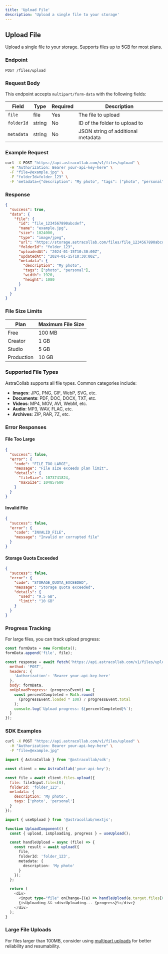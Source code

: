 ```yaml
---
title: 'Upload File'
description: 'Upload a single file to your storage'
---
```


## Upload File

Upload a single file to your storage. Supports files up to 5GB for most plans.

### Endpoint

```
POST /files/upload
```

### Request Body

This endpoint accepts `multipart/form-data` with the following fields:

| Field | Type | Required | Description |
|-------|------|----------|-------------|
| `file` | file | Yes | The file to upload |
| `folderId` | string | No | ID of the folder to upload to |
| `metadata` | string | No | JSON string of additional metadata |

### Example Request

```bash
curl -X POST "https://api.astracollab.com/v1/files/upload" \
  -H "Authorization: Bearer your-api-key-here" \
  -F "file=@example.jpg" \
  -F "folderId=folder_123" \
  -F 'metadata={"description": "My photo", "tags": ["photo", "personal"]}'
```

### Response

```json
{
  "success": true,
  "data": {
    "file": {
      "id": "file_1234567890abcdef",
      "name": "example.jpg",
      "size": 1024000,
      "type": "image/jpeg",
      "url": "https://storage.astracollab.com/files/file_1234567890abcdef",
      "folderId": "folder_123",
      "uploadedAt": "2024-01-15T10:30:00Z",
      "updatedAt": "2024-01-15T10:30:00Z",
      "metadata": {
        "description": "My photo",
        "tags": ["photo", "personal"],
        "width": 1920,
        "height": 1080
      }
    }
  }
}
```

### File Size Limits

| Plan | Maximum File Size |
|------|-------------------|
| Free | 100 MB |
| Creator | 1 GB |
| Studio | 5 GB |
| Production | 10 GB |

### Supported File Types

AstraCollab supports all file types. Common categories include:

- **Images**: JPG, PNG, GIF, WebP, SVG, etc.
- **Documents**: PDF, DOC, DOCX, TXT, etc.
- **Videos**: MP4, MOV, AVI, WebM, etc.
- **Audio**: MP3, WAV, FLAC, etc.
- **Archives**: ZIP, RAR, 7Z, etc.

### Error Responses

#### File Too Large

```json
{
  "success": false,
  "error": {
    "code": "FILE_TOO_LARGE",
    "message": "File size exceeds plan limit",
    "details": {
      "fileSize": 1073741824,
      "maxSize": 104857600
    }
  }
}
```

#### Invalid File

```json
{
  "success": false,
  "error": {
    "code": "INVALID_FILE",
    "message": "Invalid or corrupted file"
  }
}
```

#### Storage Quota Exceeded

```json
{
  "success": false,
  "error": {
    "code": "STORAGE_QUOTA_EXCEEDED",
    "message": "Storage quota exceeded",
    "details": {
      "used": "9.5 GB",
      "limit": "10 GB"
    }
  }
}
```

### Progress Tracking

For large files, you can track upload progress:

```javascript
const formData = new FormData();
formData.append('file', file);

const response = await fetch('https://api.astracollab.com/v1/files/upload', {
  method: 'POST',
  headers: {
    'Authorization': 'Bearer your-api-key-here'
  },
  body: formData,
  onUploadProgress: (progressEvent) => {
    const percentCompleted = Math.round(
      (progressEvent.loaded * 100) / progressEvent.total
    );
    console.log(`Upload progress: ${percentCompleted}%`);
  }
});
```

### SDK Examples

<CodeGroup>

```bash Curl
curl -X POST "https://api.astracollab.com/v1/files/upload" \
  -H "Authorization: Bearer your-api-key-here" \
  -F "file=@example.jpg"
```

```javascript JavaScript SDK
import { AstraCollab } from '@astracollab/sdk';

const client = new AstraCollab('your-api-key');

const file = await client.files.upload({
  file: fileInput.files[0],
  folderId: 'folder_123',
  metadata: {
    description: 'My photo',
    tags: ['photo', 'personal']
  }
});
```

```typescript Next.js SDK
import { useUpload } from '@astracollab/nextjs';

function UploadComponent() {
  const { upload, isUploading, progress } = useUpload();

  const handleUpload = async (file) => {
    const result = await upload({
      file,
      folderId: 'folder_123',
      metadata: {
        description: 'My photo'
      }
    });
  };

  return (
    <div>
      <input type="file" onChange={(e) => handleUpload(e.target.files[0])} />
      {isUploading && <div>Uploading... {progress}%</div>}
    </div>
  );
}
```

</CodeGroup>

### Large File Uploads

For files larger than 100MB, consider using [multipart uploads](/api-reference/files/multipart) for better reliability and resumability.

